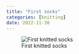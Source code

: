 ```yaml
---
title: "First socks"
categories: [knitting]
date: 2022-11-30
---
```


![First knitted socks](first-socks.jpeg)
